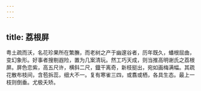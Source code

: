 ```yaml
---
---
---
```

title: 荔根屏
---



粤土疏而沃，名花珍果所在繁膴，而老树之产于幽邃谷者，历年既久，蟠根屈曲，变幻象形。好事者搜剔遐险，置为几案清玩。然工巧天成，则当推高明谢氏之荔根屏。屏色恋紫，高五尺许，横斜二尺，鐡干离奇，新枝挺出，宛如画梅满幅。其疏花散布枝间，含苞拆蕊，细大不一。复有寒雀三四，或翥或栖，各具生态。最上一枝则倒垂。尤极夭矫。